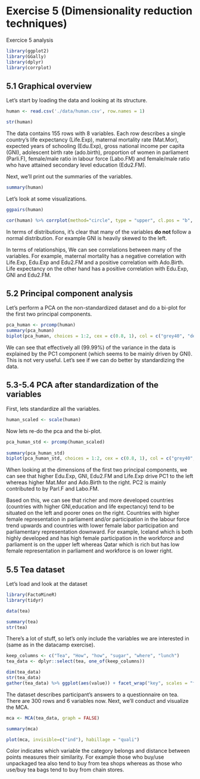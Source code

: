# Exercise 5 (Dimensionality reduction techniques)

Exercice 5 analysis

```r
library(ggplot2)
library(GGally)
library(dplyr)
library(corrplot)
```


## 5.1 Graphical overview

Let's start by loading the data and looking at its structure.

```r
human <- read.csv('./data/human.csv', row.names = 1)

str(human)

```
The data contains 155 rows with 8 variables. Each row describes a single country's life expectancy (Life.Exp), maternal mortality rate (Mat.Mor), expected years of schooling (Edu.Exp), gross national income per capita (GNI), adolescent birth rate (ado.birth), proportion of women in parliament (Parli.F), female/male ratio in labour force (Labo.FM) and female/male ratio who have attained secondary level education (Edu2.FM).

Next, we'll print out the summaries of the variables.
```r
summary(human)
```

Let's look at some visualizations.

```r
ggpairs(human)

cor(human) %>% corrplot(method="circle", type = "upper", cl.pos = "b", , order = "hclus", tl.pos = "d", tl.cex = 0.6)
```

In terms of distributions, it's clear that many of the variables **do not ** follow a normal distribution. For example GNI is heavily skewed to the left.

In terms of relationships, We can see correlations between many of the variables. For example, maternal mortality has a negative correlation with Life.Exp, Edu.Exp and Edu2.FM and a positive correlation with Ado.Birth. Life expectancy on the other hand has a positive correlation with Edu.Exp, GNI and Edu2.FM.

## 5.2 Principal component analysis

Let's perform a PCA on the non-standardized dataset and do a bi-plot for the first two principal components.

```r
pca_human <- prcomp(human)
summary(pca_human)
biplot(pca_human, choices = 1:2, cex = c(0.8, 1), col = c("grey40", "deeppink2"))
```

We can see that effectively all (99.99%) of the variance in the data is explained by the PC1 component (which seems to be mainly driven by GNI). This is not very useful. Let's see if we can do better by standardizing the data.

## 5.3-5.4 PCA after standardization of the variables

First, lets standardize all the variables.

```r
human_scaled <- scale(human)
```

Now lets re-do the pca and the bi-plot.

```r
pca_human_std <- prcomp(human_scaled)
  
summary(pca_human_std)
biplot(pca_human_std, choices = 1:2, cex = c(0.8, 1), col = c("grey40", "deeppink2"))

```

When looking at the dimensions of the first two principal components, we can see that higher Edu.Exp, GNI, Edu2.FM and Life.Exp drive PC1 to the left whereas higher Mat.Mor and Ado.Birth to the right. PC2 is mainly contributed to by Parl.F and Labo.FM.

Based on this, we can see that richer and more developed countries (countries with higher GNI,education and life expectancy) tend to be situated on the left and poorer ones on the right. Countries with higher female representation in parliament and/or participation in the labour force trend upwards and countries with lower female labor participation and parliamentary representation downward. For example, Iceland which is both highly developed and has high female participation in the workforce and parliament is on the upper left whereas Qatar which is rich but has low female representation in parliament and workforce is on lower right.

## 5.5 Tea dataset

Let's load and look at the dataset

```r
library(FactoMineR)
library(tidyr)

data(tea)

summary(tea)
str(tea)
```

There's a lot of stuff, so let's only include the variables we are interested in (same as in the datacamp exercise).

```r
keep_columns <- c("Tea", "How", "how", "sugar", "where", "lunch")
tea_data <- dplyr::select(tea, one_of(keep_columns))

dim(tea_data)
str(tea_data)
gather(tea_data) %>% ggplot(aes(value)) + facet_wrap("key", scales = "free") + geom_bar() + theme(axis.text.x = element_text(angle = 45, hjust = 1, size = 8))

```

The dataset describes participant's answers to a questionnaire on tea. There are 300 rows and 6 variables now. Next, we'll conduct and visualize the MCA.

```r
mca <- MCA(tea_data, graph = FALSE)

summary(mca)

plot(mca, invisible=c("ind"), habillage = "quali")
```

Color indicates which variable the category belongs and distance between points measures their similarity. For example those who buy/use unpackaged tea also tend to buy from tea shops whereas as those who use/buy tea bags tend to buy from chain stores.

